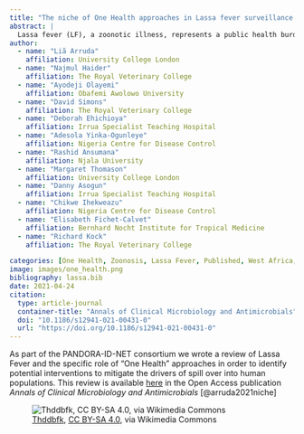 ```yaml
---
title: "The niche of One Health approaches in Lassa fever surveillance and control."
abstract: |
  Lassa fever (LF), a zoonotic illness, represents a public health burden in West African countries where the Lassa virus (LASV) circulates among rodents. Human exposure hinges significantly on LASV ecology, which is in turn shaped by various parameters such as weather seasonality and even virus and rodent-host genetics. Furthermore, human behaviour, despite playing a key role in the zoonotic nature of the disease, critically affects either the spread or control of human-to-human transmission. Previous estimations on LF burden date from the 80s and it is unclear how the population expansion and the improvement on diagnostics and surveillance methods have affected such predictions. Although recent data have contributed to the awareness of epidemics, the real impact of LF in West African communities will only be possible with the intensification of interdisciplinary efforts in research and public health approaches. This review discusses the causes and consequences of LF from a One Health perspective, and how the application of this concept can improve the surveillance and control of this disease in West Africa.
author: 
  - name: "Liã Arruda"
    affiliation: University College London
  - name: "Najmul Haider"
    affiliation: The Royal Veterinary College
  - name: "Ayodeji Olayemi"
    affiliation: Obafemi Awolowo University
  - name: "David Simons"
    affiliation: The Royal Veterinary College
  - name: "Deborah Ehichioya"
    affiliation: Irrua Specialist Teaching Hospital
  - name: "Adesola Yinka-Ogunleye"
    affiliation: Nigeria Centre for Disease Control
  - name: "Rashid Ansumana"
    affiliation: Njala University
  - name: "Margaret Thomason"
    affiliation: University College London
  - name: "Danny Asogun"
    affiliation: Irrua Specialist Teaching Hospital
  - name: "Chikwe Ihekweazu"
    affiliation: Nigeria Centre for Disease Control
  - name: "Elisabeth Fichet-Calvet"
    affiliation: Bernhard Nocht Institute for Tropical Medicine
  - name: "Richard Kock"
    affiliation: The Royal Veterinary College

categories: [One Health, Zoonosis, Lassa Fever, Published, West Africa, PANDORA]
image: images/one_health.png
bibliography: lassa.bib
date: 2021-04-24
citation:
  type: article-journal
  container-title: "Annals of Clinical Microbiology and Antimicrobials"
  doi: "10.1186/s12941-021-00431-0"
  url: "https://doi.org/10.1186/s12941-021-00431-0"  
---
```


As part of the PANDORA-ID-NET consortium we wrote a review of Lassa Fever and the specific role of "One Health" approaches in order to identify potential interventions to mitigate the drivers of spill over into human populations. This review is available [here](https://doi.org/10.1186/s12941-021-00431-0) in the Open Access publication *Annals of Clinical Microbiology and Antimicrobials* [@arruda2021niche]

![<a href="https://commons.wikimedia.org/wiki/File:One-Health-Triad-en.png">Thddbfk</a>, <a href="https://creativecommons.org/licenses/by-sa/4.0">CC BY-SA 4.0</a>, via Wikimedia Commons](images/one_health.png)
